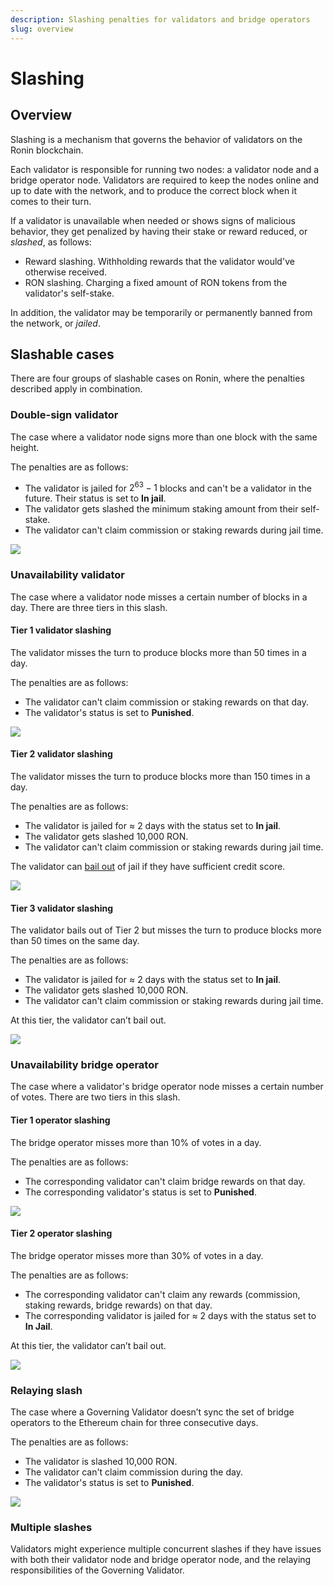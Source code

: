 ```yaml
---
description: Slashing penalties for validators and bridge operators
slug: overview
---
```



# Slashing

## Overview
Slashing is a mechanism that governs the behavior of validators on the Ronin blockchain.

Each validator is responsible for running two nodes: a validator node and
a bridge operator node. Validators are required to keep the nodes online and
up to date with the network, and to produce the correct block when it comes
to their turn.

If a validator is unavailable when needed or shows signs of malicious
behavior, they get penalized by having their stake or reward reduced,
or _slashed_, as follows:
* Reward slashing. Withholding rewards that the validator would've 
otherwise received.
* RON slashing. Charging a fixed amount of RON tokens from 
the validator's self-stake.

In addition, the validator may be temporarily or permanently banned
from the network, or _jailed_.

## Slashable cases
There are four groups of slashable cases on Ronin, where
the penalties described apply in combination.

### Double-sign validator
The case where a validator node signs more than one block with the
same height.

The penalties are as follows:
* The validator is jailed for $2^{63}-1$ blocks and can't be a
validator in the future. Their status is set to **In jail**.
* The validator gets slashed the minimum staking amount from their
self-stake.
* The validator can't claim commission or staking rewards during jail
time.

<img src={doubleSign} width={1224} />

### Unavailability validator
The case where a validator node misses a certain number of blocks in a day. 
There are three tiers in this slash.

#### Tier 1 validator slashing
The validator misses the turn to produce blocks more than 50 times in a day.

The penalties are as follows:
* The validator can't claim commission or staking rewards on that day.
* The validator's status is set to **Punished**.

<img src={valSlashTierOne} width={1224} />

#### Tier 2 validator slashing
The validator misses the turn to produce blocks more than 150 times in a day.

The penalties are as follows:
* The validator is jailed for $\approx$ 2 days with the status set to **In jail**.
* The validator gets slashed 10,000 RON.
* The validator can't claim commission or staking rewards during jail time. 

The validator can [bail out](bailout.mdx) of jail if they have sufficient credit score.

<img src={valSlashTierTwo} width={1224} />

#### Tier 3 validator slashing
The validator bails out of Tier 2 but misses the turn to 
produce blocks more than 50 times on the same day.

The penalties are as follows:
* The validator is jailed for $\approx$ 2 days with the status set to **In jail**.
* The validator gets slashed 10,000 RON.
* The validator can't claim commission or staking rewards during jail time.

At this tier, the validator can’t bail out.

<img src={valSlashTierThree} width={1224} />

### Unavailability bridge operator
The case where a validator's bridge operator node misses a certain
number of votes. There are two tiers in this slash.

#### Tier 1 operator slashing
The bridge operator misses more than 10% of votes in a day.

The penalties are as follows:
* The corresponding validator can't claim bridge rewards on that day.
* The corresponding validator's status is set to **Punished**.

<img src={bridSlashTierOne} width={1224} />

#### Tier 2 operator slashing
The bridge operator misses more than 30% of votes in a day.

The penalties are as follows:
* The corresponding validator can't claim any rewards (commission, staking rewards, bridge rewards) on that day.
* The corresponding  validator is jailed for $\approx$ 2 days with the status set to **In Jail**.

At this tier, the validator can’t bail out.

<img src={bridSlashTierTwo} width={1224} />

### Relaying slash
The case where a Governing Validator doesn’t sync the set of bridge operators
to the Ethereum chain for three consecutive days. 

The penalties are as follows:
* The validator is slashed 10,000 RON.
* The validator can't claim commission during the day.
* The validator's status is set to **Punished**.

<img src={relayingSlash} width={1224} />

### Multiple slashes
Validators might experience multiple concurrent slashes if they have issues
with both their validator node and bridge operator node, and the relaying
responsibilities of the Governing Validator.
